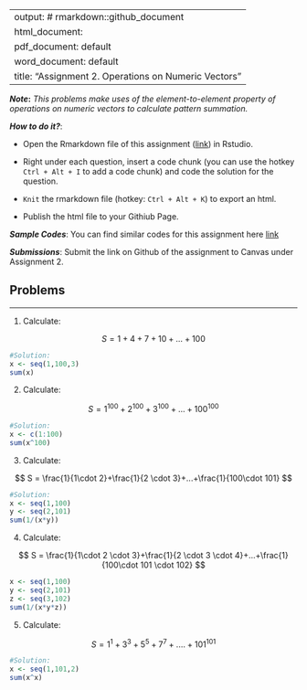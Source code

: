 
---
output: # rmarkdown::github_document
  html_document:
  pdf_document: default
  word_document: default
title: "Assignment 2.  Operations on Numeric Vectors"
---

***Note*:** *This problems make uses of the element-to-element property of operations on numeric vectors to calculate pattern summation.* 

***How to do it?***: 

- Open the Rmarkdown file of this assignment ([link](assignment2.Rmd)) in Rstudio. 

- Right under each question, insert  a code chunk (you can use the hotkey `Ctrl + Alt + I` to add a code chunk) and code the solution for the question. 

- `Knit` the rmarkdown file (hotkey: `Ctrl + Alt + K`) to export an html.  

-  Publish the html file to your Githiub Page. 

***Sample Codes***: You can find similar codes for this assignment here [link](assignment2_sample_code.html)


***Submissions***: Submit the link on Github of the assignment to Canvas under Assignment 2. 


Problems
-------
-------


1. Calculate: 


$$
S = 1 + 4 + 7 + 10 +... + 100
$$
```r
#Solution:
x <- seq(1,100,3)
sum(x)

```

2. Calculate: 


$$
S = 1^{100} + 2^{100} + 3^{100} +...+100^{100}
$$



```r
#Solution:
x <- c(1:100)
sum(x^100)

```

3. Calculate: 

$$
S = \frac{1}{1\cdot 2}+\frac{1}{2 \cdot 3}+...+\frac{1}{100\cdot 101}
$$
```r
#Solution:
x <- seq(1,100)
y <- seq(2,101)
sum(1/(x*y))
```

4. Calculate: 

$$
S = \frac{1}{1\cdot 2 \cdot 3}+\frac{1}{2 \cdot 3 \cdot 4}+...+\frac{1}{100\cdot 101 \cdot 102}
$$

```r
x <- seq(1,100)
y <- seq(2,101)
z <- seq(3,102)
sum(1/(x*y*z))

```

5. Calculate: 

$$
S = 1^1 + 3^3 + 5^5 + 7^7 +....+101^{101}
$$

```r
#Solution:
x <- seq(1,101,2)
sum(x^x)
```

